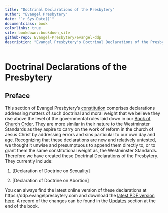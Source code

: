 ```yaml
--- 
title: "Doctrinal Declarations of the Presbytery"
author: "Evangel Presbytery"
date: "`r Sys.Date()`"
documentclass: book
colorlinks: true
site: bookdown::bookdown_site
github-repo: Evangel-Presbytery/evangel-ddp
description: "Evangel Presbytery's Doctrinal Declarations of the Presbytery."
---
```


# Doctrinal Declarations of the Presbytery {- .unlisted}

## Preface {-}

This section of Evangel Presbytery's [constitution](https://bco.evangelpresbytery.com/preface.html#c.-constitution-defined) comprises declarations addressing matters of such doctrinal and moral weight that we believe they rise above the level of the governmental rules laid down in our [Book of Church Order](https://bco.evangelpresbytery.com/). They are more similar in their nature to the Westminster Standards as they aspire to carry on the work of reform in the church of Jesus Christ by addressing errors and sins particular to our own day and age. Recognizing that these declarations are new and relatively untested, we thought it unwise and presumptuous to append them directly to, or to grant them the same constitutional weight as, the Westminster Standards. Therefore we have created these Doctrinal Declarations of the Presbytery. They currently include:

1. [Declaration of Doctrine on Sexuality]

2. [Declaration of Doctrine on Abortion]

You can always find the latest online version of these declarations at https://ddp.evangelpresbytery.com and download the [latest PDF version here](https://ddp.evangelpresbytery.com/evangel-presbytery-ddp.pdf). A record of the changes can be found in the [Updates](https://ddp.evangelpresbytery.com/updates.html) section at the end of the book.

<!--- End of frontmatter, start of regular page numbering-->
\mainmatter
